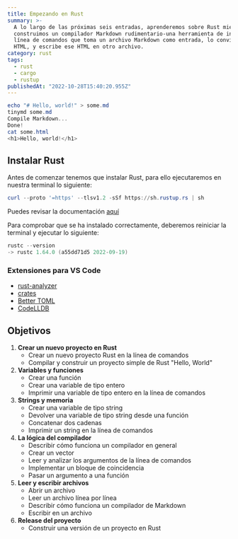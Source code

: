 ```yaml
---
title: Empezando en Rust
summary: >-
  A lo largo de las próximas seis entradas, aprenderemos sobre Rust mientras
  construimos un compilador Markdown rudimentario-una herramienta de interfaz de
  línea de comandos que toma un archivo Markdown como entrada, lo convierte en
  HTML, y escribe ese HTML en otro archivo.
category: rust
tags:
  - rust
  - cargo
  - rustup
publishedAt: "2022-10-28T15:40:20.955Z"
---
```



<ArticleData />

```powershell
echo "# Hello, world!" > some.md
tinymd some.md
Compile Markdown...
Done!
cat some.html
<h1>Hello, world!</h1>
```

## Instalar Rust

Antes de comenzar tenemos que instalar Rust, para ello ejecutaremos en nuestra terminal lo siguiente:

```powershell
curl --proto '=https' --tlsv1.2 -sSf https://sh.rustup.rs | sh
```

Puedes revisar la documentación [aquí](https://rustup.rs/)

Para comprobar que se ha instalado correctamente, deberemos reiniciar la terminal y ejecutar lo siguiente:

```powershell
rustc --version
-> rustc 1.64.0 (a55dd71d5 2022-09-19)
```

### Extensiones para VS Code

- [rust-analyzer](https://marketplace.visualstudio.com/items?itemName=rust-lang.rust-analyzer)
- [crates](https://marketplace.visualstudio.com/items?itemName=serayuzgur.crates)
- [Better TOML](https://marketplace.visualstudio.com/items?itemName=bungcip.better-toml)
- [CodeLLDB](https://marketplace.visualstudio.com/items?itemName=vadimcn.vscode-lldb)

## Objetivos

1. **Crear un nuevo proyecto en Rust**
   - Crear un nuevo proyecto Rust en la línea de comandos
   - Compilar y construir un proyecto simple de Rust "Hello, World"
2. **Variables y funciones**
   - Crear una función
   - Crear una variable de tipo entero
   - Imprimir una variable de tipo entero en la línea de comandos
3. **Strings y memoria**
   - Crear una variable de tipo string
   - Devolver una variable de tipo string desde una función
   - Concatenar dos cadenas
   - Imprimir un string en la línea de comandos
4. **La lógica del compilador**
   - Describir cómo funciona un compilador en general
   - Crear un vector
   - Leer y analizar los argumentos de la línea de comandos
   - Implementar un bloque de coincidencia
   - Pasar un argumento a una función
5. **Leer y escribir archivos**
   - Abrir un archivo
   - Leer un archivo línea por línea
   - Describir cómo funciona un compilador de Markdown
   - Escribir en un archivo
6. **Release del proyecto**
   - Construir una versión de un proyecto en Rust

